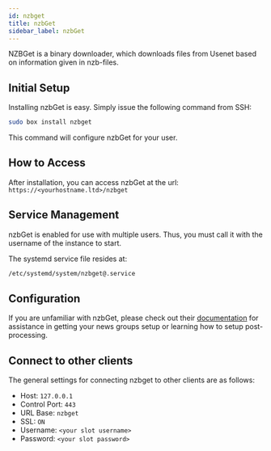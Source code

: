 ```yaml
---
id: nzbget
title: nzbGet
sidebar_label: nzbGet
---
```


NZBGet is a binary downloader, which downloads files from Usenet based on information given in nzb-files.

## Initial Setup

Installing nzbGet is easy. Simply issue the following command from SSH:

```bash main
sudo box install nzbget
```

This command will configure nzbGet for your user.

## How to Access

After installation, you can access nzbGet at the url: `https://<yourhostname.ltd>/nzbget`

## Service Management

nzbGet is enabled for use with multiple users. Thus, you must call it with the username of the instance to start.

The systemd service file resides at:

```bash main
/etc/systemd/system/nzbget@.service
```


<SystemdTabs service="nzbget@<username>"/>

## Configuration

If you are unfamiliar with nzbGet, please check out their [documentation](https://nzbget.net/documentation) for assistance in getting your news groups setup or learning how to setup post-processing.

## Connect to other clients

The general settings for connecting nzbget to other clients are as follows:

- Host: `127.0.0.1`
- Control Port: `443`
- URL Base: `nzbget`
- SSL: `ON`
- Username: `<your slot username>`
- Password: `<your slot password>`

